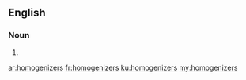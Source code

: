 ==English==

===Noun===
{{head|en|noun plural form}}

# {{plural of|homogenizer|lang=en}}

[[ar:homogenizers]]
[[fr:homogenizers]]
[[ku:homogenizers]]
[[my:homogenizers]]